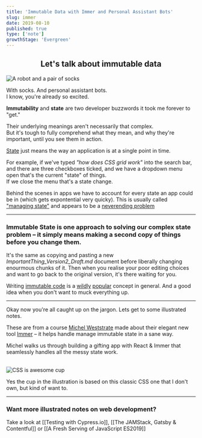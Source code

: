 ```yaml
---
title: 'Immutable Data with Immer and Personal Assistant Bots'
slug: immer
date: 2019-08-10
published: true
type: ['note']
growthStage: 'Evergreen'
---
```


<Center>

## Let's talk about **immutable data**

</Center>

![A robot and a pair of socks](https://res.cloudinary.com/dg3gyk0gu/image/upload/c_scale,w_500/v1592262593/maggieappleton.com/egghead-course-notes/immer/robo-socks.png)

With socks. And personal assistant bots.  
I know, you're already so excited.

**Immutability** and **state** are two developer buzzwords it took me forever to "get."

Their underlying meanings aren't necessarily that complex.  
But it's tough to fully comprehend what they mean, and why they're important, until you see them in action.

[State](https://en.wikipedia.org/wiki/State_(computer_science)) just means the way an application is at a single point in time.

For example, if we've typed _"how does CSS grid work"_ into the search bar, and there are three checkboxes ticked, and we have a dropdown menu open that's the current "state" of things.  
If we close the menu that's a state change. 

Behind the scenes in apps we have to account for every state an app could be in (which gets expontential very quicky). This is usually called ["managing state"](https://codeburst.io/state-management-in-javascript-15d0d98837e1) and appears to be a [neverending problem](https://medium.com/razroo/the-history-of-javascript-state-management-in-2019-161491d588ed)

---

### **Immutable State** is one approach to solving our complex state problem – it simply means making a second copy of things before you change them.  

It's the same as copying and pasting a new _ImportantThing_Version2_Draft.md_ document before liberally changing enourmous chunks of it.
Then when you realise your poor editing choices and want to go back to the original version, it's there waiting for you.

Writing [immutable code](https://en.wikipedia.org/wiki/Immutable_object) is a [wildly](https://medium.com/tribalscale/understanding-immutability-fdd627b66e58) [popular](https://itnext.io/why-concept-of-immutability-is-so-damn-important-for-a-beginner-front-end-developer-8da85b565c8e) concept in general. And a good idea when you don't want to muck everything up.  

---

Okay now you're all caught up on the jargon. Lets get to some illustrated notes.

These are from a course [Michel Weststrate](https://twitter.com/mweststrate) made about their elegant new tool [Immer](https://immerjs.github.io/immer/docs/introduction) – it helps handle manage immutable state in a sane way.

<a noTip href="https://egghead.io/courses/immutable-javascript-data-structures-with-immer"><ImageFrame width="80%" alt="Immutable JavaScript Data Structures with Immer" src="https://og-image-egghead-course.now.sh/immutable-javascript-data-structures-with-immer?af=54fd64" /></a>

 Michel walks us through building a gifting app with React & Immer that seamlessly handles all the messy state work.

 <Image alt="" src="https://res.cloudinary.com/dg3gyk0gu/image/upload/c_scale,w_900/v1592262596/maggieappleton.com/egghead-course-notes/immer/immer-1.png" />

 <Image alt="" src="https://res.cloudinary.com/dg3gyk0gu/image/upload/c_scale,w_900/v1592262597/maggieappleton.com/egghead-course-notes/immer/immer-2.png" />

 <Image alt="" src="https://res.cloudinary.com/dg3gyk0gu/image/upload/c_scale,w_900/v1592262597/maggieappleton.com/egghead-course-notes/immer/immer-3.png" />

 <Image alt="" src="https://res.cloudinary.com/dg3gyk0gu/image/upload/c_scale,w_900/v1592262596/maggieappleton.com/egghead-course-notes/immer/immer-4.png" />

<br />

<TwoCol gridGap="3em">

<Image style="max-width: 90%" alt="CSS is awesome cup" src="https://images-na.ssl-images-amazon.com/images/I/51graM2SdzL._SX466_.jpg" />

 Yes the cup in the illustration is based on this classic CSS one that I don't own, but kind of want to.

 </TwoCol>

---

### Want more illustrated notes on web development?

Take a look at [[Testing with Cypress.io]], [[The JAMStack, Gatsby & Contentful]] or [[A Fresh Serving of JavaScript ES2019]]